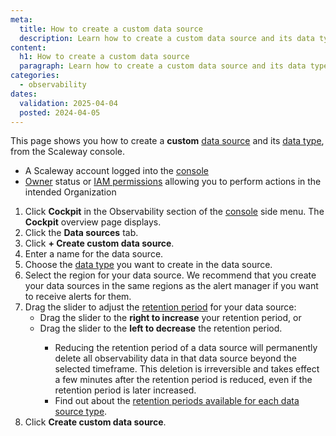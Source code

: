 ```yaml
---
meta:
  title: How to create a custom data source
  description: Learn how to create a custom data source and its data type using the Scaleway console. Follow the steps to choose a data type, select a region, and finalize the creation process.
content:
  h1: How to create a custom data source
  paragraph: Learn how to create a custom data source and its data type using the Scaleway console. Follow the steps to choose a data type, select a region, and finalize the creation process.
categories:
  - observability
dates:
  validation: 2025-04-04
  posted: 2024-04-05
---
```


This page shows you how to create a **custom** [data source](/cockpit/concepts/#data-sources) and its [data type](/cockpit/concepts/#data-types), from the Scaleway console.

<Macro id="requirements" />

  - A Scaleway account logged into the [console](https://console.scaleway.com)
  - [Owner](/iam/concepts/#owner) status or [IAM permissions](/iam/concepts/#permission) allowing you to perform actions in the intended Organization

1. Click **Cockpit** in the Observability section of the [console](https://console.scaleway.com/) side menu. The **Cockpit** overview page displays.
2. Click the **Data sources** tab.
3. Click **+ Create custom data source**.
4. Enter a name for the data source.
5. Choose the [data type](/cockpit/concepts/#data-types) you want to create in the data source.
6. Select the region for your data source.
    <Message type="tip">
      We recommend that you create your data sources in the same regions as the alert manager if you want to receive alerts for them.
    </Message>
7. Drag the slider to adjust the [retention period](/cockpit/concepts/#retention) for your data source:
    - Drag the slider to the **right to increase** your retention period, or
    - Drag the slider to the **left to decrease** the retention period.
        <Message type="important">
         - Reducing the retention period of a data source will permanently delete all observability data in that data source beyond the selected timeframe. This deletion is irreversible and takes effect a few minutes after the retention period is reduced, even if the retention period is later increased.
         - Find out about the [retention periods available for each data source type](/cockpit/concepts/#retention).
        </Message>
8. Click **Create custom data source**.
